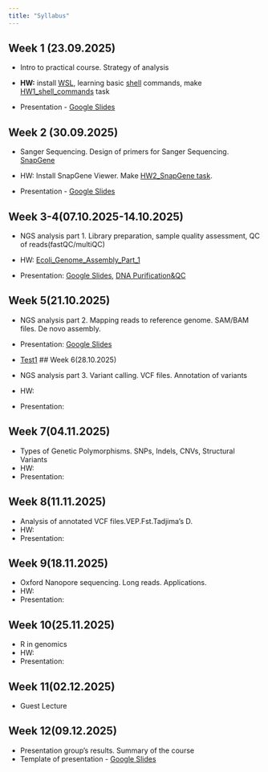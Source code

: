 ```yaml
---
title: "Syllabus"
---
```


## Week 1 (23.09.2025)

-   Intro to practical course. Strategy of analysis

<!-- -->

-   **HW:** install [WSL](qmd/Install_Software.qmd), learning basic [shell](qmd/Linux_introduction.qmd) commands, make [HW1_shell_commands](qmd/HW1_Linux_basics.qmd) task

-   Presentation - [Google Slides](https://docs.google.com/presentation/d/1PRIB2bWGBoKb1OlVK-6dyEmj8xGSuaCg4YV7x72MTeA/edit?slide=id.p#slide=id.p)

## Week 2 (30.09.2025)

-   Sanger Sequencing. Design of primers for Sanger Sequencing. [SnapGene](https://www.snapgene.com/snapgene-viewer)

-   HW: Install SnapGene Viewer. Make [HW2_SnapGene task](/qmd/HW2_Sanger_SnapGene.qmd).

-   Presentation - [Google Slides](https://docs.google.com/presentation/d/15XIOrtm3CwoUuHgWN01H-UV6W7iY7-5fMgWqJO3IFn4/edit?usp=sharing)

## Week 3-4(07.10.2025-14.10.2025)

-   NGS analysis part 1. Library preparation, sample quality assessment, QC of reads(fastQC/multiQC)

-   HW: [Ecoli_Genome_Assembly_Part_1](qmd/HW3.Genome_Assembly.qmd)

-   Presentation: [Google Slides](https://docs.google.com/presentation/d/1jJhFPur4iUgZYTLSmxUQPAx0JiWnFpeco5uT-WJJAoE/edit?usp=sharing), [DNA Purification&QC](https://drive.google.com/file/d/12y7v0vlOY82tfc5DDYumEpEF4ELF2UI5/view?usp=sharing)

## Week 5(21.10.2025)

-   NGS analysis part 2. Mapping reads to reference genome. SAM/BAM files. De novo assembly.
-   Presentation: [Google Slides](https://docs.google.com/presentation/d/1DnwiXaZ2-g_ylStrPSO_FofjpP99LizGSNskZgrzQFo/edit?slide=id.p#slide=id.p)
- [Test1](https://forms.gle/X91gpBF7Kemu57Lq8)
## Week 6(28.10.2025)

-   NGS analysis part 3. Variant calling. VCF files. Annotation of variants
-   HW:
-   Presentation:

## Week 7(04.11.2025)

-   Types of Genetic Polymorphisms. SNPs, Indels, CNVs, Structural Variants
-   HW:
-   Presentation:

## Week 8(11.11.2025)

-   Analysis of annotated VCF files.VEP.Fst.Tadjima's D.
-   HW:
-   Presentation:

## Week 9(18.11.2025)

-   Oxford Nanopore sequencing. Long reads. Applications.
-   HW:
-   Presentation:

## Week 10(25.11.2025)

-   R in genomics
-   HW:
-   Presentation:

## Week 11(02.12.2025)

-   Guest Lecture

## Week 12(09.12.2025)

-   Presentation group's results. Summary of the course
- Template of presentation - [Google Slides](https://docs.google.com/presentation/d/1y_OozXxONxVYAfu7k68_F-MTNjz7ekUS1Mb9qtOXUec/edit?slide=id.g311d8853ae9_0_32#slide=id.g311d8853ae9_0_32)
